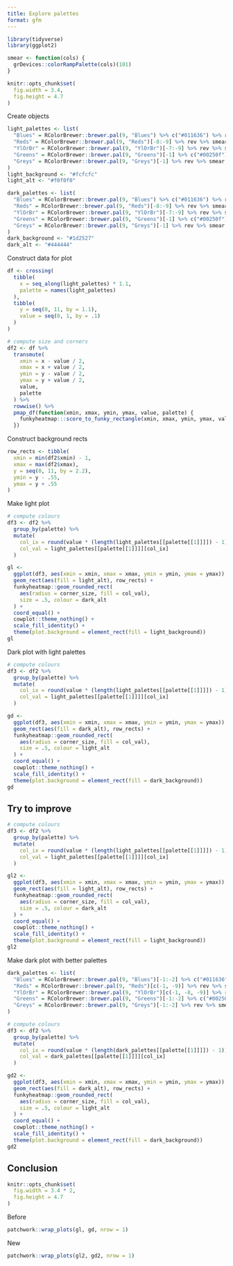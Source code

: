 ```yaml
---
title: Explore palettes
format: gfm
---
```


```r
library(tidyverse)
library(ggplot2)

smear <- function(cols) {
  grDevices::colorRampPalette(cols)(101)
}

knitr::opts_chunk$set(
  fig.width = 3.4,
  fig.height = 4.7
)
```

Create objects
```r
light_palettes <- list(
  "Blues" = RColorBrewer::brewer.pal(9, "Blues") %>% c("#011636") %>% rev %>% smear,
  "Reds" = RColorBrewer::brewer.pal(9, "Reds")[-8:-9] %>% rev %>% smear,
  "YlOrBr" = RColorBrewer::brewer.pal(9, "YlOrBr")[-7:-9] %>% rev %>% smear,
  "Greens" = RColorBrewer::brewer.pal(9, "Greens")[-1] %>% c("#00250f") %>% rev %>% smear,
  "Greys" = RColorBrewer::brewer.pal(9, "Greys")[-1] %>% rev %>% smear
)
light_background <- "#fcfcfc"
light_alt <- "#f0f0f0"

dark_palettes <- list(
  "Blues" = RColorBrewer::brewer.pal(9, "Blues") %>% c("#011636") %>% rev %>% smear,
  "Reds" = RColorBrewer::brewer.pal(9, "Reds")[-8:-9] %>% rev %>% smear,
  "YlOrBr" = RColorBrewer::brewer.pal(9, "YlOrBr")[-7:-9] %>% rev %>% smear,
  "Greens" = RColorBrewer::brewer.pal(9, "Greens")[-1] %>% c("#00250f") %>% rev %>% smear,
  "Greys" = RColorBrewer::brewer.pal(9, "Greys")[-1] %>% rev %>% smear
)
dark_background <- "#1d2527"
dark_alt <- "#444444"
```

Construct data for plot
```r
df <- crossing(
  tibble(
    x = seq_along(light_palettes) * 1.1,
    palette = names(light_palettes)
  ),
  tibble(
    y = seq(0, 11, by = 1.1),
    value = seq(0, 1, by = .1)
  )
)

# compute size and corners
df2 <- df %>%
  transmute(
    xmin = x - value / 2,
    xmax = x + value / 2,
    ymin = y - value / 2,
    ymax = y + value / 2,
    value,
    palette
  ) %>%
  rowwise() %>%
  pmap_df(function(xmin, xmax, ymin, ymax, value, palette) {
    funkyheatmap:::score_to_funky_rectangle(xmin, xmax, ymin, ymax, value) %>% mutate(palette)
  })
```

Construct background rects

```r
row_rects <- tibble(
  xmin = min(df2$xmin) - 1,
  xmax = max(df2$xmax),
  y = seq(0, 11, by = 2.2),
  ymin = y - .55,
  ymax = y + .55
)
```

Make light plot
```r
# compute colours
df3 <- df2 %>%
  group_by(palette) %>%
  mutate(
    col_ix = round(value * (length(light_palettes[[palette[[1]]]]) - 1)) + 1,
    col_val = light_palettes[[palette[[1]]]][col_ix]
  )

gl <- 
  ggplot(df3, aes(xmin = xmin, xmax = xmax, ymin = ymin, ymax = ymax)) +
  geom_rect(aes(fill = light_alt), row_rects) +
  funkyheatmap::geom_rounded_rect(
    aes(radius = corner_size, fill = col_val),
    size = .5, colour = dark_alt
  ) +
  coord_equal() +
  cowplot::theme_nothing() +
  scale_fill_identity() +
  theme(plot.background = element_rect(fill = light_background))
gl
```


Dark plot with light palettes
```r
# compute colours
df3 <- df2 %>%
  group_by(palette) %>%
  mutate(
    col_ix = round(value * (length(light_palettes[[palette[[1]]]]) - 1)) + 1,
    col_val = light_palettes[[palette[[1]]]][col_ix]
  )

gd <- 
  ggplot(df3, aes(xmin = xmin, xmax = xmax, ymin = ymin, ymax = ymax)) +
  geom_rect(aes(fill = dark_alt), row_rects) +
  funkyheatmap::geom_rounded_rect(
    aes(radius = corner_size, fill = col_val),
    size = .5, colour = light_alt
  ) +
  coord_equal() +
  cowplot::theme_nothing() +
  scale_fill_identity() +
  theme(plot.background = element_rect(fill = dark_background))
gd
```

## Try to improve

```r
# compute colours
df3 <- df2 %>%
  group_by(palette) %>%
  mutate(
    col_ix = round(value * (length(light_palettes[[palette[[1]]]]) - 1)) + 1,
    col_val = light_palettes[[palette[[1]]]][col_ix]
  )

gl2 <- 
  ggplot(df3, aes(xmin = xmin, xmax = xmax, ymin = ymin, ymax = ymax)) +
  geom_rect(aes(fill = light_alt), row_rects) +
  funkyheatmap::geom_rounded_rect(
    aes(radius = corner_size, fill = col_val),
    size = .5, colour = dark_alt
  ) +
  coord_equal() +
  cowplot::theme_nothing() +
  scale_fill_identity() +
  theme(plot.background = element_rect(fill = light_background))
gl2
```

Make dark plot with better palettes
```r
dark_palettes <- list(
  "Blues" = RColorBrewer::brewer.pal(9, "Blues")[-1:-2] %>% c("#011636", "black") %>% rev %>% smear,
  "Reds" = RColorBrewer::brewer.pal(9, "Reds")[c(-1, -9)] %>% rev %>% smear,
  "YlOrBr" = RColorBrewer::brewer.pal(9, "YlOrBr")[c(-1, -8, -9)] %>% rev %>% smear,
  "Greens" = RColorBrewer::brewer.pal(9, "Greens")[-1:-2] %>% c("#00250f", "black") %>% rev %>% smear,
  "Greys" = RColorBrewer::brewer.pal(9, "Greys")[-1:-2] %>% rev %>% smear
)

# compute colours
df3 <- df2 %>%
  group_by(palette) %>%
  mutate(
    col_ix = round(value * (length(dark_palettes[[palette[[1]]]]) - 1)) + 1,
    col_val = dark_palettes[[palette[[1]]]][col_ix]
  )

gd2 <-
  ggplot(df3, aes(xmin = xmin, xmax = xmax, ymin = ymin, ymax = ymax)) +
  geom_rect(aes(fill = dark_alt), row_rects) +
  funkyheatmap::geom_rounded_rect(
    aes(radius = corner_size, fill = col_val),
    size = .5, colour = light_alt
  ) +
  coord_equal() +
  cowplot::theme_nothing() +
  scale_fill_identity() +
  theme(plot.background = element_rect(fill = dark_background))
gd2
```

## Conclusion

```r
knitr::opts_chunk$set(
  fig.width = 3.4 * 2,
  fig.height = 4.7
)
```

Before
```r
patchwork::wrap_plots(gl, gd, nrow = 1)
```

New
```r
patchwork::wrap_plots(gl2, gd2, nrow = 1)
```